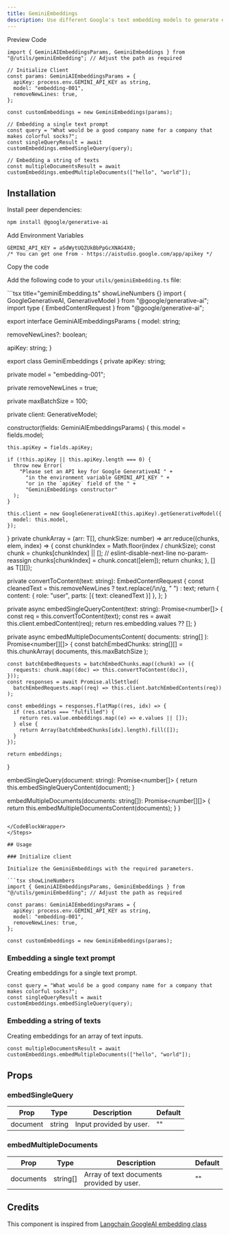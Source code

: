 ```yaml
---
title: GeminiEmbeddings
description: Use different Google's text embedding models to generate embeddings.
---
```


<Tabs defaultValue="preview">

<TabsList>
  <TabsTrigger value="preview">Preview</TabsTrigger>
  <TabsTrigger value="code">Code</TabsTrigger>
</TabsList>

<TabsContent value="preview">
  <ComponentPreviewTemp>
    <ReRankerDemo />
  </ComponentPreviewTemp>
</TabsContent>

<TabsContent value="code">

<CodeBlockWrapper>

```tsx showLineNumbers {4-10}
import { GeminiAIEmbeddingsParams, GeminiEmbeddings } from "@/utils/geminiEmbedding"; // Adjust the path as required

// Initialize Client
const params: GeminiAIEmbeddingsParams = {
  apiKey: process.env.GEMINI_API_KEY as string,
  model: "embedding-001",
  removeNewLines: true,
};

const customEmbeddings = new GeminiEmbeddings(params);

// Embedding a single text prompt
const query = "What would be a good company name for a company that makes colorful socks?";
const singleQueryResult = await customEmbeddings.embedSingleQuery(query);

// Embedding a string of texts
const multipleDocumentsResult = await customEmbeddings.embedMultipleDocuments(["hello", "world"]);
```

</CodeBlockWrapper>

</TabsContent>

</Tabs>

## Installation

<Steps>

<Step>Install peer dependencies:</Step>

```bash
npm install @google/generative-ai
```
<Step>Add Environment Variables</Step>

```tsx title=".env" showLineNumbers {}
GEMINI_API_KEY = aSdWytUQZUkBbPpGcXNAG4X0;
/* You can get one from - https://aistudio.google.com/app/apikey */
```

<Step>Copy the code</Step>

Add the following code to your `utils/geminiEmbedding.ts` file:

<CodeBlockWrapper>
```tsx title="geminiEmbedding.ts" showLineNumbers {}
import { GoogleGenerativeAI, GenerativeModel } from "@google/generative-ai";
import type { EmbedContentRequest } from "@google/generative-ai";

export interface GeminiAIEmbeddingsParams {
  model: string;

  removeNewLines?: boolean;

  apiKey: string;
}

export class GeminiEmbeddings {
  private apiKey: string;

  private model = "embedding-001";

  private removeNewLines = true;

  private maxBatchSize = 100;

  private client: GenerativeModel;

  constructor(fields: GeminiAIEmbeddingsParams) {
    this.model = fields.model;

    this.apiKey = fields.apiKey;

    if (!this.apiKey || this.apiKey.length === 0) {
      throw new Error(
        "Please set an API key for Google GenerativeAI " +
          "in the environment variable GEMINI_API_KEY " +
          "or in the `apiKey` field of the " +
          "GeminiEmbeddings constructor"
      );
    }

    this.client = new GoogleGenerativeAI(this.apiKey).getGenerativeModel({
      model: this.model,
    });
  }
  private chunkArray = <T>(arr: T[], chunkSize: number) =>
    arr.reduce((chunks, elem, index) => {
      const chunkIndex = Math.floor(index / chunkSize);
      const chunk = chunks[chunkIndex] || [];
      // eslint-disable-next-line no-param-reassign
      chunks[chunkIndex] = chunk.concat([elem]);
      return chunks;
    }, [] as T[][]);

  private convertToContent(text: string): EmbedContentRequest {
    const cleanedText = this.removeNewLines ? text.replace(/\n/g, " ") : text;
    return {
      content: { role: "user", parts: [{ text: cleanedText }] },
    };
  }

  private async embedSingleQueryContent(text: string): Promise<number[]> {
    const req = this.convertToContent(text);
    const res = await this.client.embedContent(req);
    return res.embedding.values ?? [];
  }

  private async embedMultipleDocumentsContent(
    documents: string[]
  ): Promise<number[][]> {
    const batchEmbedChunks: string[][] = this.chunkArray<string>(
      documents,
      this.maxBatchSize
    );

    const batchEmbedRequests = batchEmbedChunks.map((chunk) => ({
      requests: chunk.map((doc) => this.convertToContent(doc)),
    }));
    const responses = await Promise.allSettled(
      batchEmbedRequests.map((req) => this.client.batchEmbedContents(req))
    );

    const embeddings = responses.flatMap((res, idx) => {
      if (res.status === "fulfilled") {
        return res.value.embeddings.map((e) => e.values || []);
      } else {
        return Array(batchEmbedChunks[idx].length).fill([]);
      }
    });

    return embeddings;
  }

  embedSingleQuery(document: string): Promise<number[]> {
    return this.embedSingleQueryContent(document);
  }

  embedMultipleDocuments(documents: string[]): Promise<number[][]> {
    return this.embedMultipleDocumentsContent(documents);
  }
}


```

</CodeBlockWrapper>
</Steps>

## Usage

### Initialize client

Initialize the GeminiEmbeddings with the required parameters.

```tsx showLineNumbers 
import { GeminiAIEmbeddingsParams, GeminiEmbeddings } from "@/utils/geminiEmbedding"; // Adjust the path as required

const params: GeminiAIEmbeddingsParams = {
  apiKey: process.env.GEMINI_API_KEY as string,
  model: "embedding-001",
  removeNewLines: true,
};

const customEmbeddings = new GeminiEmbeddings(params);
```
### Embedding a single text prompt

Creating embeddings for a single text prompt.

```tsx showLineNumbers 
const query = "What would be a good company name for a company that makes colorful socks?";
const singleQueryResult = await customEmbeddings.embedSingleQuery(query);
```

### Embedding a string of texts

Creating embeddings for an array of text inputs.

```tsx showLineNumbers 
const multipleDocumentsResult = await customEmbeddings.embedMultipleDocuments(["hello", "world"]);
```


## Props

### embedSingleQuery

| Prop     | Type   | Description                | Default |
| -------- | ------ | -------------------------- | ------- |
| document | string | Input provided by user.    | ""      |

### embedMultipleDocuments

| Prop      | Type     | Description                             | Default |
| --------- | -------- | --------------------------------------- | ------- |
| documents | string[] | Array of text documents provided by user. | ""      |




## Credits

This component is inspired from [Langchain GoogleAI embedding class](https://js.langchain.com/v0.2/docs/integrations/text_embedding/google_generativeai)


